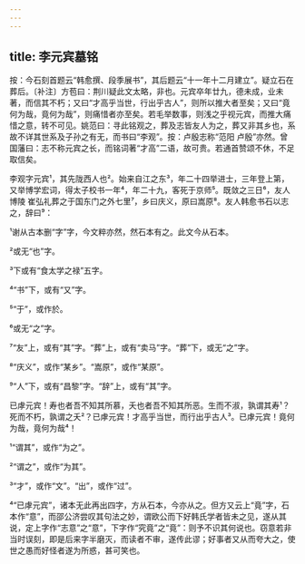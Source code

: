 ```yaml
---
---
---
```

title: 李元宾墓铭
---







按：今石刻首题云“韩愈撰、段季展书”，其后题云“十一年十二月建立”。疑立石在葬后。〔补注〕方苞曰：荆川疑此文太略，非也。元宾卒年廿九，德未成，业未著，而信其不朽；又曰“才高乎当世，行出乎古人”，则所以推大者至矣；又曰“竟何为哉，竟何为哉”，则痛惜者亦至矣。若毛举数事，则浅之乎视元宾，而推大痛惜之意，转不可见。姚范曰：寻此铭观之，葬及志皆友人为之，葬又非其乡也，系故不详其世系及子孙之有无，而书曰“李观”。按：卢殷志称“范阳 卢殷”亦然。曾国藩曰：志不称元宾之长，而铭词著“才高”二语，故可贵。若通首赞颂不休，不足取信矣。

李观字元宾¹，其先陇西人也²。始来自江之东³，年二十四举进士，三年登上第，又举博学宏词，得太子校书一年⁴，年二十九，客死于京师⁵。既敛之三日⁶，友人博陵 崔弘礼葬之于国东门之外七里⁷，乡曰庆义，原曰嵩原⁸。友人韩愈书石以志之，辞曰⁹：

¹谢从古本删“字”字，今文粹亦然，然石本有之。此文今从石本。

²或无“也”字。

³下或有“食太学之禄”五字。

⁴“书”下，或有“又”字。

⁵“于”，或作於。

⁶或无“之”字。

⁷“友”上，或有“其”字。“葬”上，或有“卖马”字。“葬”下，或无“之”字。

⁸“庆义”，或作“某乡”。“嵩原”，或作“某原”。

⁹“人”下，或有“昌黎”字。“辞”上，或有“其”字。

已虖元宾！寿也者吾不知其所慕，夭也者吾不知其所恶。生而不淑，孰谓其寿¹？死而不朽，孰谓之夭²？已虖元宾！才高乎当世，而行出乎古人³。已虖元宾！竟何为哉，竟何为哉⁴！

¹“谓其”，或作“为之”。

²“谓之”，或作“为其”。

³“才”，或作“文”。“出”，或作“过”。

⁴“已虖元宾”，诸本无此再出四字，方从石本，今亦从之。但方又云上“竟”字，石本作“意”，而邵公济尝叹其句法之妙，谓欧公而下好韩氏学者皆未之见，遂从其说，定上字作“志意”之“意”，下字作“究竟”之“竟”：则予不识其何说也。窃意若非当时误刻，即是后来字半磨灭，而读者不审，遂传此谬；好事者又从而夸大之，使世之愚而好怪者遂为所惑，甚可笑也。
